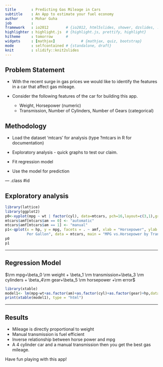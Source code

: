 ```yaml
---
title       : Predicting Gas Mileage in Cars
subtitle    : An App to estimate your fuel economy
author      : Mohar Guha
job         : 
framework   : io2012        # {io2012, html5slides, shower, dzslides, ...}
highlighter : highlight.js  # {highlight.js, prettify, highlight}
hitheme     : tomorrow      # 
widgets     : [mathjax]            # {mathjax, quiz, bootstrap}
mode        : selfcontained # {standalone, draft}
knit        : slidify::knit2slides
---
```


## Problem Statement

* With the recent surge in gas prices we would like to identify the features in a car that affect gas mileage. 

* Consider the following features of the car for building this app.

  * Weight, Horsepower (numeric) 
  * Transmission, Number of Cylinders, Number of Gears (categorical)

## Methodology

* Load the dataset 'mtcars' for analysis (type ?mtcars in R for documentation)

* Exploratory analysis - quick graphs to test our claim.

* Fit regression model

* Use the model for prediction

--- .class #id 

 
## Exploratory analysis 

```r
library(lattice)
library(ggplot2)
p0<-xyplot(mpg ~ wt | factor(cyl), data=mtcars, pch=16,layout=c(3,1),groups = factor(am,labels=c("Auto","Manual")),type=c("p","g"),xlab='Weight (1000 lb)', ylab='Miles per Gallon', main="MPG vs.Weight by Cylinder and Transmission",auto.key = TRUE)
mtcars$amf[mtcars$am == 0] <- "automatic"
mtcars$amf[mtcars$am == 1] <- "manual"
p1<-qplot(x = hp, y = mpg, facets = . ~ amf, xlab = "Horsepower", ylab = "Miles 
          Per Gallon", data = mtcars, main = "MPG vs.Horsepower by Transmission")
p0
p1
``` 

---

## Regression Model
$\rm mpg=\beta_0 \rm weight + \beta_1 \rm transmission+\beta_3 \rm cylinders +
\beta_4\rm gear+\beta_5 \rm horsepower +\rm error$
```r
library(xtable)
model1<- lm(mpg~wt+as.factor(am)+as.factor(cyl)+as.factor(gear)+hp,data=mtcars)
print(xtable(model1), type = "html")
```

---
## Results
* Mileage is directly proportional to weight
* Manual transmission is fuel efficient
* Inverse relationship between horse power and mpg
* A 4 cylinder car and a manual transmission then you get the best gas mileage.


Have fun playing with this app!








